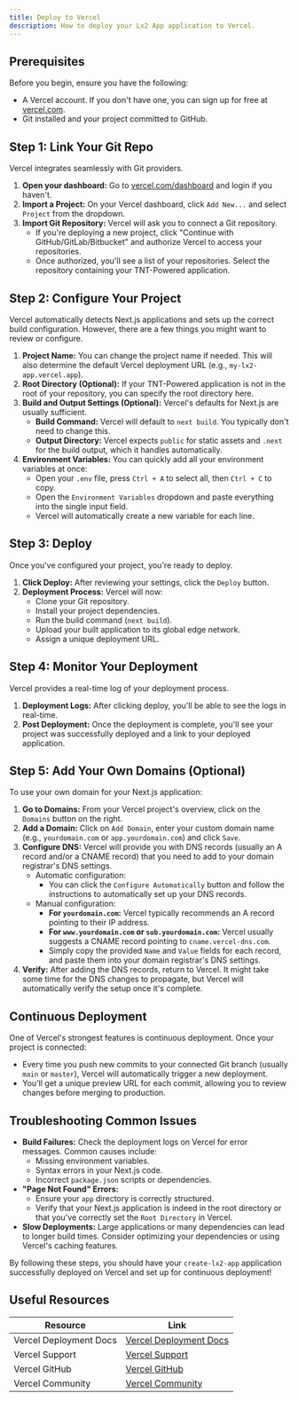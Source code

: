```yaml
---
title: Deploy to Vercel
description: How to deploy your Lx2 App application to Vercel.
---
```


## Prerequisites

Before you begin, ensure you have the following:

- A Vercel account. If you don't have one, you can sign up for free at
  [vercel.com](https://vercel.com/).
- Git installed and your project committed to GitHub.

## Step 1: Link Your Git Repo

Vercel integrates seamlessly with Git providers.

1.  **Open your dashboard:** Go to
    [vercel.com/dashboard](https://vercel.com/dashboard) and login if you
    haven't.
2.  **Import a Project:** On your Vercel dashboard, click `Add New...` and
    select `Project` from the dropdown.
3.  **Import Git Repository:** Vercel will ask you to connect a Git repository.
    - If you're deploying a new project, click "Continue with
      GitHub/GitLab/Bitbucket" and authorize Vercel to access your repositories.
    - Once authorized, you'll see a list of your repositories. Select the
      repository containing your TNT-Powered application.

## Step 2: Configure Your Project

Vercel automatically detects Next.js applications and sets up the correct build
configuration. However, there are a few things you might want to review or
configure.

1.  **Project Name:** You can change the project name if needed. This will also
    determine the default Vercel deployment URL (e.g., `my-lx2-app.vercel.app`).
2.  **Root Directory (Optional):** If your TNT-Powered application is not in the
    root of your repository, you can specify the root directory here.
3.  **Build and Output Settings (Optional):** Vercel's defaults for Next.js are
    usually sufficient.
    - **Build Command:** Vercel will default to `next build`. You typically
      don't need to change this.
    - **Output Directory:** Vercel expects `public` for static assets and
      `.next` for the build output, which it handles automatically.
4.  **Environment Variables:** You can quickly add all your environment
    variables at once:
    - Open your `.env` file, press `Ctrl + A` to select all, then `Ctrl + C` to
      copy.
    - Open the `Environment Variables` dropdown and paste everything into the
      single input field.
    - Vercel will automatically create a new variable for each line.

## Step 3: Deploy

Once you've configured your project, you're ready to deploy.

1.  **Click Deploy:** After reviewing your settings, click the `Deploy` button.
2.  **Deployment Process:** Vercel will now:
    - Clone your Git repository.
    - Install your project dependencies.
    - Run the build command (`next build`).
    - Upload your built application to its global edge network.
    - Assign a unique deployment URL.

## Step 4: Monitor Your Deployment

Vercel provides a real-time log of your deployment process.

1.  **Deployment Logs:** After clicking deploy, you'll be able to see the logs
    in real-time.
2.  **Post Deployment:** Once the deployment is complete, you'll see your
    project was successfully deployed and a link to your deployed application.

## Step 5: Add Your Own Domains (Optional)

To use your own domain for your Next.js application:

1.  **Go to Domains:** From your Vercel project's overview, click on the
    `Domains` button on the right.
2.  **Add a Domain:** Click on `Add Domain`, enter your custom domain name
    (e.g., `yourdomain.com` or `app.yourdomain.com`) and click `Save`.
3.  **Configure DNS:** Vercel will provide you with DNS records (usually an A
    record and/or a CNAME record) that you need to add to your domain
    registrar's DNS settings.
    - Automatic configuration:
      - You can click the `Configure Automatically` button and follow the
        instructions to automatically set up your DNS records.
    - Manual configuration:
      - **For `yourdomain.com`:** Vercel typically recommends an A record
        pointing to their IP address.
      - **For `www.yourdomain.com` or `sub.yourdomain.com`:** Vercel usually
        suggests a CNAME record pointing to `cname.vercel-dns.com`.
      - Simply copy the provided `Name` and `Value` fields for each record, and
        paste them into your domain registrar's DNS settings.
4.  **Verify:** After adding the DNS records, return to Vercel. It might take
    some time for the DNS changes to propagate, but Vercel will automatically
    verify the setup once it's complete.

## Continuous Deployment

One of Vercel's strongest features is continuous deployment. Once your project
is connected:

- Every time you push new commits to your connected Git branch (usually `main`
  or `master`), Vercel will automatically trigger a new deployment.
- You'll get a unique preview URL for each commit, allowing you to review
  changes before merging to production.

## Troubleshooting Common Issues

- **Build Failures:** Check the deployment logs on Vercel for error messages.
  Common causes include:
  - Missing environment variables.
  - Syntax errors in your Next.js code.
  - Incorrect `package.json` scripts or dependencies.
- **"Page Not Found" Errors:**
  - Ensure your `app` directory is correctly structured.
  - Verify that your Next.js application is indeed in the root directory or that
    you've correctly set the `Root Directory` in Vercel.
- **Slow Deployments:** Large applications or many dependencies can lead to
  longer build times. Consider optimizing your dependencies or using Vercel's
  caching features.

By following these steps, you should have your `create-lx2-app` application
successfully deployed on Vercel and set up for continuous deployment!

## Useful Resources

| Resource               | Link                                                          |
| ---------------------- | ------------------------------------------------------------- |
| Vercel Deployment Docs | [Vercel Deployment Docs](https://vercel.com/docs/deployments) |
| Vercel Support         | [Vercel Support](https://vercel.com/support)                  |
| Vercel GitHub          | [Vercel GitHub](https://github.com/vercel)                    |
| Vercel Community       | [Vercel Community](https://community.vercel.com/)             |
